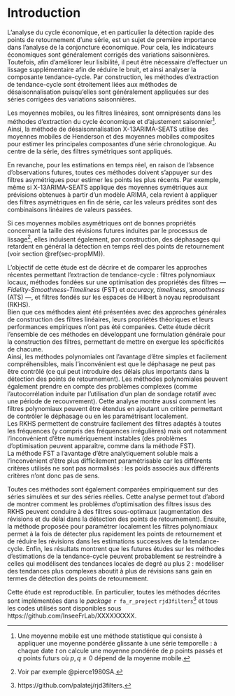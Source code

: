 # Introduction {-}

L’analyse du cycle économique, et en particulier la détection rapide des points de retournement d'une série, est un sujet de première importance dans l'analyse de la conjoncture économique. 
Pour cela, les indicateurs économiques sont généralement corrigés des variations saisonnières.
Toutefois, afin d'améliorer leur lisibilité, il peut être nécessaire d'effectuer un lissage supplémentaire afin de réduire le bruit, et ainsi analyser la composante tendance-cycle.
Par construction, les méthodes d’extraction de tendance-cycle sont étroitement liées aux méthodes de désaisonnalisation puisqu’elles sont généralement appliquées sur des séries corrigées des variations saisonnières. 

Les moyennes mobiles, ou les filtres linéaires, sont omniprésents dans les méthodes d'extraction du cycle économique et d'ajustement saisonnier^[
Une moyenne mobile est une méthode statistique qui consiste à appliquer une moyenne pondérée glissante à une série temporelle : à chaque date $t$ on calcule une moyenne pondérée de $p$ points passés et $q$ points futurs où $p,q\geq0$ dépend de la moyenne mobile.
]. 
Ainsi, la méthode de désaisonnalisation X-13ARIMA-SEATS utilise des moyennes mobiles de Henderson et des moyennes mobiles composites pour estimer les principales composantes d'une série chronologique. 
Au centre de la série, des filtres symétriques sont appliqués. 
 
En revanche, pour les estimations en temps réel, en raison de l’absence d’observations futures, toutes ces méthodes doivent s'appuyer sur des filtres asymétriques pour estimer les points les plus récents. 
Par exemple, même si X-13ARIMA-SEATS applique des moyennes symétriques aux prévisions obtenues à partir d'un modèle ARIMA, cela revient à appliquer des filtres asymétriques en fin de série, car les valeurs prédites sont des combinaisons linéaires de valeurs passées. 

<!-- une référence pour la 2e partie de la phrase? -->
<!-- Rep AQLT : pas de référence particulière, c'est une propriété statistique non étudiée en général -->
Si ces moyennes mobiles asymétriques ont de bonnes propriétés concernant la taille des révisions futures induites par le processus de lissage^[Voir par exemple @pierce1980SA.], elles induisent également, par construction, des déphasages qui retardent en général la détection en temps réel des points de retournement (voir section \@ref(sec-propMM)).

L'objectif de cette étude est de décrire et de comparer les approches récentes permettant l’extraction de tendance-cycle : filtres polynomiaux locaux, méthodes fondées sur une optimisation des propriétés des filtres --- *Fidelity-Smoothness-Timeliness* (FST) et *accuracy, timeliness, smoothness* (ATS) ---, et filtres fondés sur les espaces de Hilbert à noyau reproduisant (RKHS).  
Bien que ces méthodes aient été présentées avec des approches générales de construction des filtres linéaires, leurs propriétés théoriques et leurs performances empiriques n'ont pas été comparées.
Cette étude décrit l'ensemble de ces méthodes en développant une formulation générale pour la construction des filtres, permettant de mettre en exergue les spécificités de chacune.\
Ainsi, les méthodes polynomiales ont l'avantage d'être simples et facilement compréhensibles, mais l'inconvénient est que le déphasage ne peut pas être contrôlé (ce qui peut introduire des délais plus importants dans la détection des points de retournement).
Les méthodes polynomiales peuvent également prendre en compte des problèmes complexes (comme l'autocorrélation induite par l'utilisation d'un plan de sondage rotatif avec une période de recouvrement).
Cette analyse montre aussi comment les filtres polynomiaux peuvent être étendus en ajoutant un critère permettant de contrôler le déphasage ou en les paramétrisant localement.\
Les RKHS permettent de construire facilement des filtres adaptés à toutes les fréquences (y compris des fréquences irrégulières) mais ont notamment l'inconvénient d'être numériquement instables (des problèmes d'optimisation peuvent apparaître, comme dans la méthode FST).\
La méthode FST a l'avantage d'être analytiquement soluble mais a l'inconvénient d'être plus difficilement paramétrisable car les différents critères utilisés ne sont pas normalisés : les poids associés aux différents critères n'ont donc pas de sens.

Toutes ces méthodes sont également comparées empiriquement sur des séries simulées et sur des séries réelles.
Cette analyse permet tout d'abord de montrer comment les problèmes d'optimisation des filtres issus des RKHS peuvent conduire à des filtres sous-optimaux (augmentation des révisions et du délai dans la détection des points de retournement).
Ensuite, la méthode proposée pour paramétrer localement les filtres polynomiaux permet à la fois de détecter plus rapidement les points de retournement et de réduire les révisions dans les estimations successives de la tendance-cycle.
Enfin, les résultats montrent que les futures études sur les méthodes d'estimations de la tendance-cycle peuvent probablement se restreindre à celles qui modélisent des tendances locales de degré au plus 2 : modéliser des tendances plus complexes aboutit à plus de révisions sans gain en termes de détection des points de retournement.

Cette étude est reproductible.
En particulier, toutes les méthodes décrites sont implémentées dans le *package* `r fa_r_project` `rjd3filters`^[https://github.com/palatej/rjd3filters.] et tous les codes utilisés sont disponibles sous https://github.com/InseeFrLab/XXXXXXXXX.

    
\newpage